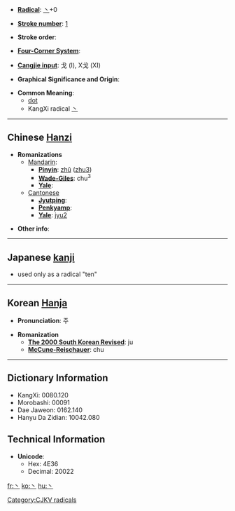 * '''[[Wiktionary:Chinese radical index| Radical]]''': [[Wiktionary:Chinese radical index 丶|丶]]+0

* '''[[Wiktionary:Chinese total strokes index|Stroke number]]''': [[Wiktionary:Chinese total strokes index 1|1]]

* '''Stroke order''': 

* '''[[Wiktionary:Chinese four corner index|Four-Corner System]]''': 

* '''[[Wiktionary:Chinese Cangjie index|Cangjie input]]''': 戈 (I), X戈 (XI)

* '''Graphical Significance and Origin''': 

* '''Common Meaning''':
**[[dot]]
**KangXi radical [[Wiktionary:Chinese radical index 丶|丶]]

----

== Chinese [[Hanzi]] ==

* '''Romanizations'''
** [[Mandarin]]:
*** '''[[Pinyin]]''': [[zhǔ]] ([[zhu3]])
*** '''[[Wade-Giles]]''': chu<sup>3</sup>
*** '''[[Yale]]''': 
**[[Cantonese]]
***'''[[Jyutping]]''':
***'''[[Penkyamp]]''': 
***'''[[Yale]]''': [[jyu2]]

* '''Other info''': 

----

== Japanese [[kanji]] ==

* used only as a radical "ten"

----

== Korean [[Hanja]] ==

* '''Pronunciation''': 주

* '''Romanization'''
** '''[[The 2000 South Korean Revised Romanization|The 2000 South Korean Revised]]''': ju
** '''[[McCune-Reischauer]]''': chu

----

== Dictionary Information ==

* KangXi: 0080.120
* Morobashi: 00091
* Dae Jaweon: 0162.140
* Hanyu Da Zidian: 10042.080

== Technical Information ==

* '''Unicode''':
** Hex: 4E36
** Decimal: 20022

[[Category:CJKV radicals]]

[[fr:丶]]
[[ko:丶]]
[[hu:丶]]